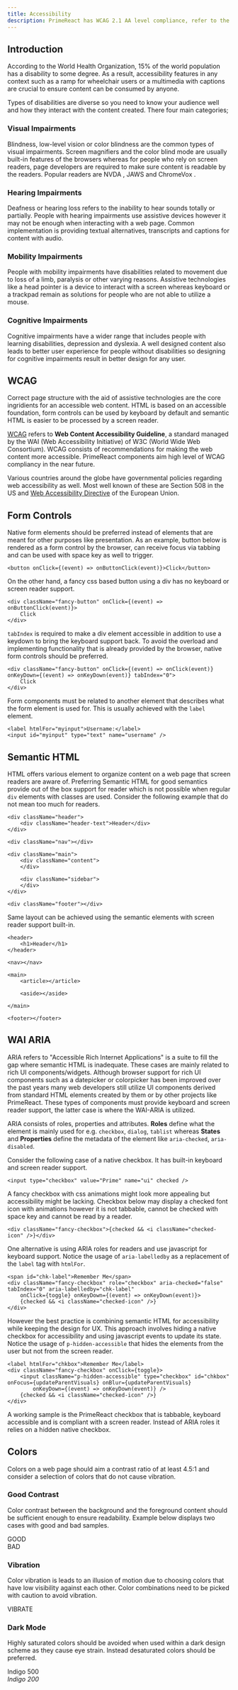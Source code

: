 ```yaml
---
title: Accessibility
description: PrimeReact has WCAG 2.1 AA level compliance, refer to the accessibility documentation of each component for detailed information.
---
```


## Introduction

According to the World Health Organization, 15% of the world population has a disability to some degree. As a result, accessibility features in any context such as a ramp for wheelchair users or a multimedia with captions are crucial to ensure content can be consumed by anyone.

Types of disabilities are diverse so you need to know your audience well and how they interact with the content created. There four main categories;

### Visual Impairments

Blindness, low-level vision or color blindness are the common types of visual impairments. Screen magnifiers and the color blind mode are usually built-in features of the browsers whereas for people who rely on screen readers, page developers are required to make sure content is readable by the readers. Popular readers are NVDA , JAWS and ChromeVox .

### Hearing Impairments

Deafness or hearing loss refers to the inability to hear sounds totally or partially. People with hearing impairments use assistive devices however it may not be enough when interacting with a web page. Common implementation is providing textual alternatives, transcripts and captions for content with audio.

### Mobility Impairments

People with mobility impairments have disabilities related to movement due to loss of a limb, paralysis or other varying reasons. Assistive technologies like a head pointer is a device to interact with a screen whereas keyboard or a trackpad remain as solutions for people who are not able to utilize a mouse.

### Cognitive Impairments

Cognitive impairments have a wider range that includes people with learning disabilities, depression and dyslexia. A well designed content also leads to better user experience for people without disabilities so designing for cognitive impairments result in better design for any user.

## WCAG

Correct page structure with the aid of assistive technologies are the core ingridients for an accessible web content. HTML is based on an accessible foundation, form controls can be used by keyboard by default and semantic HTML is easier to be processed by a screen reader.

[WCAG](https://www.w3.org/WAI/standards-guidelines/wcag/) refers to **Web Content Accessibility Guideline**, a standard managed by the WAI (Web Accessibility Initiative) of W3C (World Wide Web Consortium). WCAG consists of recommendations for making the web content more accessible. PrimeReact components aim high level of WCAG compliancy in the near future.

Various countries around the globe have governmental policies regarding web accessibility as well. Most well known of these are Section 508 in the US and [Web Accessibility Directive](https://digital-strategy.ec.europa.eu/en/policies/web-accessibility) of the European Union.

## Form Controls

Native form elements should be preferred instead of elements that are meant for other purposes like presentation. As an example, button below is rendered as a form control by the browser, can receive focus via tabbing and can be used with space key as well to trigger.

```tsx
<button onClick={(event) => onButtonClick(event)}>Click</button>
```

On the other hand, a fancy css based button using a div has no keyboard or screen reader support.

```tsx
<div className="fancy-button" onClick={(event) => onButtonClick(event)}>
    Click
</div>
```

`tabIndex` is required to make a div element accessible in addition to use a keydown to bring the keyboard support back. To avoid the overload and implementing functionality that is already provided by the browser, native form controls should be preferred.

```tsx
<div className="fancy-button" onClick={(event) => onClick(event)} onKeyDown={(event) => onKeyDown(event)} tabIndex="0">
    Click
</div>
```

Form components must be related to another element that describes what the form element is used for. This is usually achieved with the `label` element.

```tsx
<label htmlFor="myinput">Username:</label>
<input id="myinput" type="text" name="username" />
```

## Semantic HTML

HTML offers various element to organize content on a web page that screen readers are aware of. Preferring Semantic HTML for good semantics provide out of the box support for reader which is not possible when regular `div` elements with classes are used. Consider the following example that do not mean too much for readers.

```tsx
<div className="header">
    <div className="header-text">Header</div>
</div>

<div className="nav"></div>

<div className="main">
    <div className="content">
    </div>

    <div className="sidebar">
    </div>
</div>

<div className="footer"></div>
```

Same layout can be achieved using the semantic elements with screen reader support built-in.

```tsx
<header>
    <h1>Header</h1>
</header>

<nav></nav>

<main>
    <article></article>

    <aside></aside>

</main>

<footer></footer>
```

## WAI ARIA

ARIA refers to "Accessible Rich Internet Applications" is a suite to fill the gap where semantic HTML is inadequate. These cases are mainly related to rich UI components/widgets. Although browser support for rich UI components such as a datepicker or colorpicker has been improved over the past years many web developers still utilize UI components derived from standard HTML elements created by them or by other projects like PrimeReact. These types of components must provide keyboard and screen reader support, the latter case is where the WAI-ARIA is utilized.

ARIA consists of roles, properties and attributes. **Roles** define what the element is mainly used for e.g. `checkbox`, `dialog`, `tablist` whereas **States** and **Properties** define the metadata of the element like `aria-checked`, `aria-disabled`.

Consider the following case of a native checkbox. It has built-in keyboard and screen reader support.

```tsx
<input type="checkbox" value="Prime" name="ui" checked />
```

A fancy checkbox with css animations might look more appealing but accessibility might be lacking. Checkbox below may display a checked font icon with animations however it is not tabbable, cannot be checked with space key and cannot be read by a reader.

```tsx
<div className="fancy-checkbox">{checked && <i className="checked-icon" />}</div>
```

One alternative is using ARIA roles for readers and use javascript for keyboard support. Notice the usage of `aria-labelledby` as a replacement of the `label` tag with `htmlFor`.

```tsx
<span id="chk-label">Remember Me</span>
<div className="fancy-checkbox" role="checkbox" aria-checked="false" tabIndex="0" aria-labelledby="chk-label"
    onClick={toggle} onKeyDown={(event) => onKeyDown(event)}>
    {checked && <i className="checked-icon" />}
</div>
```

However the best practice is combining semantic HTML for accessibility while keeping the design for UX. This approach involves hiding a native checkbox for accessibility and using javascript events to update its state. Notice the usage of `p-hidden-accessible` that hides the elements from the user but not from the screen reader.

```tsx
<label htmlFor="chkbox">Remember Me</label>
<div className="fancy-checkbox" onClick={toggle}>
    <input className="p-hidden-accessible" type="checkbox" id="chkbox" onFocus={updateParentVisuals} onBlur={updateParentVisuals}
        onKeyDown={(event) => onKeyDown(event)} />
    {checked && <i className="checked-icon" />}
</div>
```

A working sample is the PrimeReact checkbox that is tabbable, keyboard accessible and is compliant with a screen reader. Instead of ARIA roles it relies on a hidden native checkbox.

<DocDemoViewer name="accessibility:accessibility-checkbox-demo" />

## Colors

Colors on a web page should aim a contrast ratio of at least 4.5:1 and consider a selection of colors that do not cause vibration.

### Good Contrast

Color contrast between the background and the foreground content should be sufficient enough to ensure readability. Example below displays two cases with good and bad samples.

<div className="flex">
    <div className="h-32 w-32 flex justify-center items-center mr-8 font-bold bg-blue-600 rounded-lg">
        <span className="text-white">GOOD</span>
    </div>
    <div className="h-32 w-32 flex justify-center items-center mr-8 font-bold bg-blue-400 rounded-lg">
        <span className="text-white">BAD</span>
    </div>
</div>

### Vibration

Color vibration is leads to an illusion of motion due to choosing colors that have low visibility against each other. Color combinations need to be picked with caution to avoid vibration.

<div className="flex">
    <div className="h-32 w-32 flex justify-center items-center mr-8 font-bold bg-pink-500 rounded-lg">
        <span className="text-blue-500">VIBRATE</span>
    </div>
</div>

### Dark Mode

Highly saturated colors should be avoided when used within a dark design scheme as they cause eye strain. Instead desaturated colors should be preferred.

<div className="flex">
    <div className="h-32 w-32 flex flex-col justify-center items-center mr-8 font-bold bg-gray-900 rounded-lg">
        <span className="text-indigo-500">Indigo 500</span>
        <i className="text-indigo-500 pi pi-times-circle mt-4 text-xl" />
    </div>
    <div className="h-32 w-32 flex flex-col justify-center items-center mr-8 font-bold bg-gray-900 rounded-lg">
        <span className="text-indigo-200">Indigo 200</span>
        <i className="text-indigo-200 pi pi-check-circle mt-4 text-xl" />
    </div>
</div>

